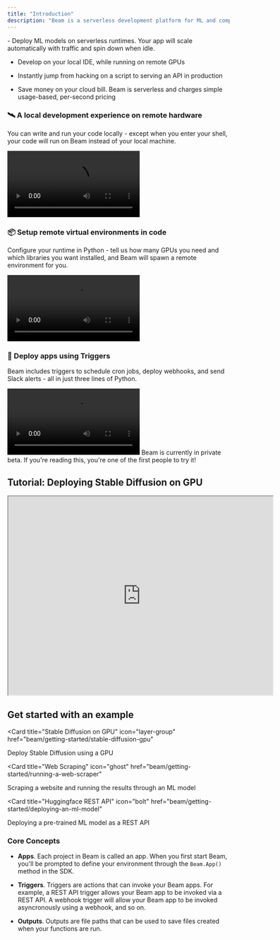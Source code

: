 ```yaml
---
title: "Introduction"
description: "Beam is a serverless development platform for ML and compute-heavy projects. We're one of the fastest (and most affordable) ways to run your code on the cloud."
---
```


<Accordion title="What can you do with Beam?">
- Deploy ML models on serverless runtimes. Your app will scale automatically with traffic and spin down when idle.

- Develop on your local IDE, while running on remote GPUs

- Instantly jump from hacking on a script to serving an API in production

- Save money on your cloud bill. Beam is serverless and charges simple usage-based, per-second pricing

</Accordion>

### 🛰 A local development experience on remote hardware

You can write and run your code locally - except when you enter your shell, your code will run on Beam instead of your local machine.

<video controls>
  <source src="img/videos/develop-locally.mp4" type="video/mp4"></source>
</video>

### 📦 Setup remote virtual environments in code

Configure your runtime in Python - tell us how many GPUs you need and which libraries you want installed, and Beam will spawn a remote environment for you.

<video controls>
  <source src="img/videos/define-runtime.mp4" type="video/mp4"></source>
</video>

### 🚀 Deploy apps using Triggers

Beam includes triggers to schedule cron jobs, deploy webhooks, and send Slack alerts - all in just three lines of Python.

<video controls>
  <source src="img/videos/deploy.mp4" type="video/mp4"></source>
</video>

<Warning>
  Beam is currently in private beta. If you're reading this, you're one of the
  first people to try it!
</Warning>

## Tutorial: Deploying Stable Diffusion on GPU

<Frame>
  <iframe
    height="450"
    width="600"
    src="https://www.youtube.com/embed/PuYO5oNFFGA"
  ></iframe>
</Frame>

## Get started with an example

<Card
  title="Stable Diffusion on GPU"
  icon="layer-group"
  href="beam/getting-started/stable-diffusion-gpu"
>
  Deploy Stable Diffusion using a GPU
</Card>

<Card
  title="Web Scraping"
  icon="ghost"
  href="beam/getting-started/running-a-web-scraper"
>
  Scraping a website and running the results through an ML model
</Card>

<Card
  title="Huggingface REST API"
  icon="bolt"
  href="beam/getting-started/deploying-an-ml-model"
>
  Deploying a pre-trained ML model as a REST API
</Card>

### Core Concepts

<Frame>

- **Apps**. Each project in Beam is called an app. When you first start Beam, you'll be prompted to define your environment through the `Beam.App()` method in the SDK.

- **Triggers**. Triggers are actions that can invoke your Beam apps. For example, a REST API trigger allows your Beam app to be invoked via a REST API. A webhook trigger will allow your Beam app to be invoked asyncronously using a webhook, and so on.

- **Outputs**. Outputs are file paths that can be used to save files created when your functions are run.

</Frame>
